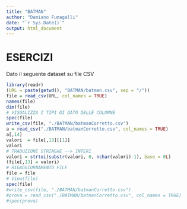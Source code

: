 ```yaml
---
title: "BATMAN"
author: "Damiano Fumagalli"
date: "`r Sys.Date()`"
output: html_document
---
```


# ESERCIZI

Dato il seguente dataset su file CSV

```r
library(readr)
(URL = paste(getwd(), "BATMAN/batman.csv", sep = "/"))
file = read_csv(URL, col_names = TRUE)
names(file)
dim(file)
# VISUALIZZA I TIPI DI DATO DELLE COLONNE
spec(file)
write_csv(file, "./BATMAN/batmanCorretto.csv")
a = read_csv("./BATMAN/batmanCorretto.csv", col_names = TRUE)
a[,14]
valori  = file[,13][[1]]
valori
# TRADUZIONE STRINGHE --> INTERI
valori = strtoi(substr(valori, 0, nchar(valori)-1), base = 0L)
(file[,13] = valori)
# RIGAGGIORNAMENTO FILE
file = file
# View(file)
spec(file)
#write_csv(file, "./BATMAN/batmanCorretto.csv")
#prova = read_csv("./BATMAN/batmanCorretto.csv", col_names = TRUE)
#spec(prova)
```